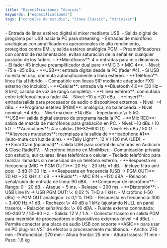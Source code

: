 ```yaml
---
title: "Especificaciones Técnicas"
keywords: ["especificaciones"]
tags: ["consolas de estudio", "línea Classic", "minimixer"]
---
```


<Accordion title="Tecnología">
  - Entrada de línea estéreo digital al mixer mediante USB.
  - Salida digital de programa por USB hacia la PC para streaming.
  - Entradas de micrófono analógicas con amplificadores operacionales de alto rendimiento, protegidos contra EMI, y salida estéreo analógica PGM.
  - Preamplificadores con control de realimentación: evitan saturación de la señal en cualquier posición de los faders.
</Accordion>

<Accordion title="Entradas">
  - **Micrófonos**: 4 × entradas para mic dinámicos.
    - El fader #3 incluye preamplificador dual para **MIC 3 + MIC 4**.
    - Nivel: –75 a –25 dBu.
  - **USB**: entrada digital desde la PC (fader #4).
    - Si USB no está en uso, conmuta automáticamente a línea estéreo.
  - **Teléfono**: línea fija al híbrido.
    - Compatible con líneas SIP mediante adaptador FXS externo (no incluido).
  - **Celular**: entrada vía **Bluetooth 4.0** (30 Hz – 8 kHz, calidad de voz de rango completo).
  - **Línea estéreo**: conmutada entre teléfono/línea o fader #4.
    - Nivel: –10 a +20 dBu.
  - **Insert**: entrada/salida para procesador de audio o dispositivos externos.
    - Nivel: +4 dBu.
</Accordion>

<Accordion title="Salidas">
  - **Programa estéreo (PGM)**: analógica, no balanceada.
    - Nivel nominal: +4 dBu.
    - Nivel máximo: +14 dBu.
    - Impedancia: \> 5 kΩ.
  - **USB**: salida digital estéreo de programa hacia la PC.
  - **Mic REC**: salida de mezcla de micrófonos para grabación en PC.
    - Nivel: –10 dBu / 10 kΩ.
  - **Auriculares**: 4 × salidas (16–32–600 Ω).
    - Nivel: +5 dBu / 50 Ω.
  - **Altavoces muteados**: reemplaza a la salida de **Headphone #1** (auto-mute con luz de aire).
  - **Tally Light**: 12 V / 120 mA (LED).
  - **SmartCam (opcional)**: salida USB para control de cámaras en Audicom & Close RadioTV.
</Accordion>

<Accordion title="Intercom">
  - Micrófono interno en MiniMixer.
  - Comunicación privada con estudio, auriculares, línea telefónica o celular.
  - Teclado telefónico para realizar llamadas sin necesidad de un teléfono externo.
</Accordion>

<Accordion title="Rendimiento de audio">
  - **Respuesta en frecuencia (MIC → PGM OUT)**: 20 Hz – 20 kHz ±1 dB.
    - Incluye filtro anti-pop: –3 dB @ 30 Hz.
  - **Respuesta en frecuencia (USB → PGM OUT)**: 20 Hz – 20 kHz ±1 dB.
  - **Ruido**:
    - MIC EIN = –120 dBA.
    - Relación señal/ruido de entrada de línea: 90 dBA.
  - **Compresor de micrófono**:
    - Rango: 0 – 20 dB.
    - Ataque = 5 ms.
    - Release = 200 ms.
  - **Distorsión**:
    - USB Line IN → USB PGM OUT: \< 0,02 % THD a 1 kHz.
    - Micrófono (–50 dBu) → PGM OUT analógico: \< 0,1 % THD.
</Accordion>

<Accordion title="Híbrido telefónico">
  - Respuesta en frecuencia: 300 – 3.400 Hz ±1 dB.
  - Rechazo: \> 40 dB a 1 kHz (ajustando NULL en panel trasero).
  - Relación señal/ruido: \> 60 dBA.
</Accordion>

<Accordion title="Alimentación">
  - Fuente externa conmutada: 90–240 V / 50–60 Hz.
  - Salida: 12 V / 1 A.
</Accordion>

<Accordion title="Inserción de dispositivos externos">
  - Conector trasero en salida PGM para inserción de procesadores o dispositivos externos (nivel +4 dBu).
  - Permite conectar una placa de audio USB con soporte **ASIO** para usar en PC plug-ins VST de efectos o procesamiento multibanda.
</Accordion>

<Accordion title="Dimensiones y peso">
  - Ancho: 274 mm
  - Profundidad: 270 mm
  - Altura frontal: 25 mm
  - Altura trasera: 71 mm
  - Peso: 1,6 kg
</Accordion>